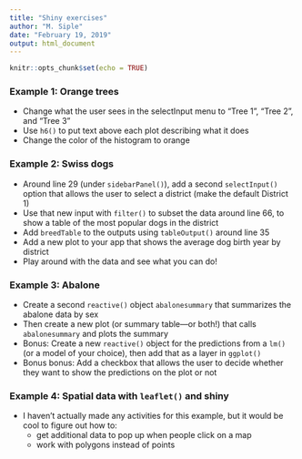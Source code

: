 ```yaml
---
title: "Shiny exercises"
author: "M. Siple"
date: "February 19, 2019"
output: html_document
---
```


```r
knitr::opts_chunk$set(echo = TRUE)
```

### Example 1: Orange trees
-	Change what the user sees in the selectInput menu to “Tree 1”, “Tree 2”, and “Tree 3”
-	Use `h6()` to put text above each plot describing what it does
-	Change the color of the histogram to orange

### Example 2: Swiss dogs 
-	Around line 29 (under `sidebarPanel()`), add a second `selectInput()` option that allows the user to select a district (make the default District 1)
-	Use that new input with `filter()` to subset the data around line 66, to show a table of the most popular dogs in the district
-	Add `breedTable` to the outputs using `tableOutput()` around line 35
-	Add a new plot to your app that shows the average dog birth year by district 
-	Play around with the data and see what you can do!

### Example 3: Abalone
-	Create a second `reactive()` object `abalonesummary` that summarizes the abalone data by sex
-	Then create a new plot (or summary table—or both!) that calls `abalonesummary` and plots the summary
-	Bonus: Create a new `reactive()` object for the predictions from a `lm()` (or a model of your choice), then add that as a layer in `ggplot()`
-	Bonus bonus: Add a checkbox that allows the user to decide whether they want to show the predictions on the plot or not

### Example 4: Spatial data with `leaflet()` and shiny
-	I haven’t actually made any activities for this example, but it would be cool to figure out how to: 
    -	get additional data to pop up when people click on a map
    -	work with polygons instead of points
